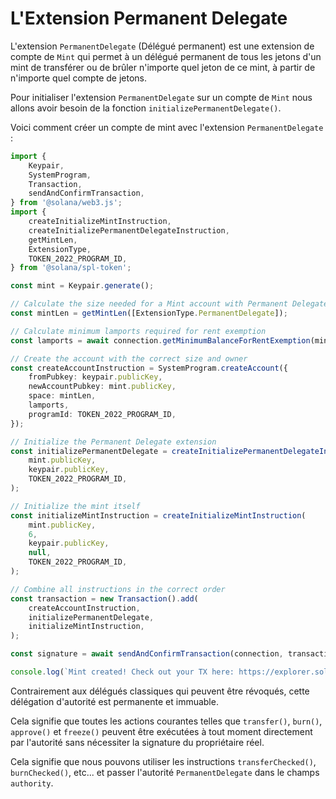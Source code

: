 
#  L'Extension Permanent Delegate

L'extension `PermanentDelegate` (Délégué permanent) est une extension de compte de `Mint` qui permet à un délégué permanent de tous les jetons d'un mint de transférer ou de brûler n'importe quel jeton de ce mint, à partir de n'importe quel compte de jetons.

<ArticleSection name="Initialisation du Compte de Mint" id="initializing-the-mint-account" level="h2" />

Pour initialiser l'extension `PermanentDelegate` sur un compte de `Mint` nous allons avoir besoin de la fonction `initializePermanentDelegate()`. 

Voici comment créer un compte de mint avec l'extension `PermanentDelegate` :

```ts
import {
    Keypair,
    SystemProgram,
    Transaction,
    sendAndConfirmTransaction,
} from '@solana/web3.js';
import {
    createInitializeMintInstruction,
    createInitializePermanentDelegateInstruction,
    getMintLen,
    ExtensionType,
    TOKEN_2022_PROGRAM_ID,
} from '@solana/spl-token';

const mint = Keypair.generate();

// Calculate the size needed for a Mint account with Permanent Delegate extension
const mintLen = getMintLen([ExtensionType.PermanentDelegate]);

// Calculate minimum lamports required for rent exemption
const lamports = await connection.getMinimumBalanceForRentExemption(mintLen);

// Create the account with the correct size and owner
const createAccountInstruction = SystemProgram.createAccount({
    fromPubkey: keypair.publicKey,
    newAccountPubkey: mint.publicKey,
    space: mintLen,
    lamports,
    programId: TOKEN_2022_PROGRAM_ID,
});

// Initialize the Permanent Delegate extension
const initializePermanentDelegate = createInitializePermanentDelegateInstruction(
    mint.publicKey,
    keypair.publicKey,
    TOKEN_2022_PROGRAM_ID,
);

// Initialize the mint itself
const initializeMintInstruction = createInitializeMintInstruction(
    mint.publicKey,
    6,
    keypair.publicKey,
    null,
    TOKEN_2022_PROGRAM_ID,
);

// Combine all instructions in the correct order
const transaction = new Transaction().add(
    createAccountInstruction,
    initializePermanentDelegate,
    initializeMintInstruction,
);

const signature = await sendAndConfirmTransaction(connection, transaction, [keypair, mint]);

console.log(`Mint created! Check out your TX here: https://explorer.solana.com/tx/${signature}?cluster=devnet`);
```

<ArticleSection name="Actions Autorisées" id="permissioned-actions" level="h2" />

Contrairement aux délégués classiques qui peuvent être révoqués, cette délégation d'autorité est permanente et immuable.

Cela signifie que toutes les actions courantes telles que `transfer()`, `burn()`, `approve()` et `freeze()` peuvent être exécutées à tout moment directement par l'autorité sans nécessiter la signature du propriétaire réel.

Cela signifie que nous pouvons utiliser les instructions `transferChecked()`, `burnChecked()`, etc... et passer l'autorité `PermanentDelegate` dans le champs `authority`.